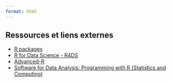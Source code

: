 ```yaml
---
format: html
---
```


## Ressources et liens externes

- [R packages](https://r-pkgs.org/)
- [R for Data Science - R4DS](https://r4ds.had.co.nz/)
- [Advanced-R](https://adv-r.hadley.nz/index.html) 
- [Software for Data Analysis: Programming with R (Statistics and Computing)](https://www.amazon.de/Software-Data-Analysis-Programming-Statistics/dp/0387759352) 